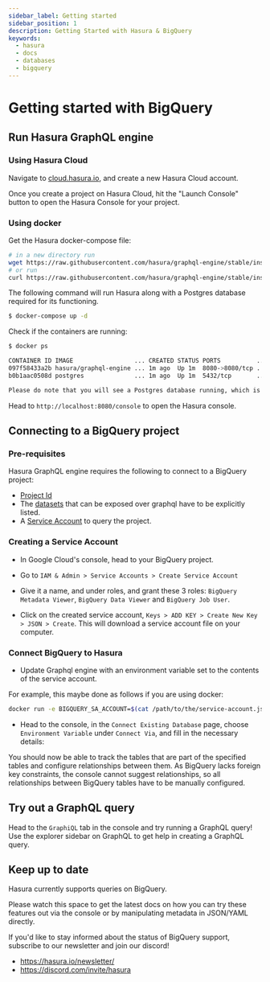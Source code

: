 ```yaml
---
sidebar_label: Getting started
sidebar_position: 1
description: Getting Started with Hasura & BigQuery
keywords:
  - hasura
  - docs
  - databases
  - bigquery
---
```



# Getting started with BigQuery

## Run Hasura GraphQL engine

### Using Hasura Cloud

Navigate to
[cloud.hasura.io](https://cloud.hasura.io/signup/?pg=docs&plcmt=body&cta=navigate-to-cloud-hasura-io&tech=default),
and create a new Hasura Cloud account.

Once you create a project on Hasura Cloud, hit the "Launch Console"
button to open the Hasura Console for your project.

<Thumbnail
  src="/img/graphql/cloud/getting-started/create-project.png"
  alt="Connect new or existing database"
  width="556px"
/>

### Using docker

Get the Hasura docker-compose file:

```bash
# in a new directory run
wget https://raw.githubusercontent.com/hasura/graphql-engine/stable/install-manifests/docker-compose/docker-compose.yaml
# or run
curl https://raw.githubusercontent.com/hasura/graphql-engine/stable/install-manifests/docker-compose/docker-compose.yaml -o docker-compose.yaml
```

The following command will run Hasura along with a Postgres database
required for its functioning.

```bash
$ docker-compose up -d
```

Check if the containers are running:

```bash
$ docker ps

CONTAINER ID IMAGE                 ... CREATED STATUS PORTS          ...
097f58433a2b hasura/graphql-engine ... 1m ago  Up 1m  8080->8080/tcp ...
b0b1aac0508d postgres              ... 1m ago  Up 1m  5432/tcp       ...

Please do note that you will see a Postgres database running, which is used by Hasura to store its configuration (Hasura metadata).
```

Head to `http://localhost:8080/console` to open the Hasura console.

## Connecting to a BigQuery project

### Pre-requisites

Hasura GraphQL engine requires the following to connect to a BigQuery
project:

- [Project Id](https://support.google.com/googleapi/answer/7014113?hl=en)
- The [datasets](https://cloud.google.com/bigquery/docs/datasets-intro)
  that can be exposed over graphql have to be explicitly listed.
- A [Service Account](https://cloud.google.com/iam/docs/service-accounts) to
  query the project.

### Creating a Service Account

- In Google Cloud's console, head to your BigQuery project.

- Go to `IAM & Admin > Service Accounts > Create Service Account`

  <Thumbnail
    src="/img/graphql/core/databases/bigquery/1-service-account.png"
    alt="Add source"
    width="400px"
  />

- Give it a name, and under roles, and grant these 3 roles:
  `BigQuery Metadata Viewer`, `BigQuery Data Viewer` and
  `BigQuery Job User`.

  <Thumbnail
    src="/img/graphql/core/databases/bigquery/2-service-account-details.png"
    alt="Add source"
    width="600px"
  />

- Click on the created service account,
  `Keys > ADD KEY > Create New Key > JSON > Create`. This will
  download a service account file on your computer.

### Connect BigQuery to Hasura

- Update Graphql engine with an environment variable set to the
  contents of the service account.

For example, this maybe done as follows if you are using docker:

```bash
docker run -e BIGQUERY_SA_ACCOUNT=$(cat /path/to/the/service-account.json) <rest-of-the-flags>
```

- Head to the console, in the `Connect Existing Database` page, choose
  `Environment Variable` under `Connect Via`, and fill in the
  necessary details:

  <Thumbnail
    src="/img/graphql/core/databases/bigquery/3-connect-bigquery.png"
    alt="Add source"
    width="600px"
  />

You should now be able to track the tables that are part of the
specified tables and configure relationships between them. As BigQuery
lacks foreign key constraints, the console cannot suggest relationships,
so all relationships between BigQuery tables have to be manually
configured.

## Try out a GraphQL query

Head to the `GraphiQL` tab in the console and try running a GraphQL
query! Use the explorer sidebar on GraphQL to get help in creating a
GraphQL query.

<Thumbnail
  src="/img/graphql/core/databases/ms-sql-server/6-make-graphql-query.png"
  alt="Make GraphQL query"
  width="1100px"
/>

## Keep up to date

Hasura currently supports queries on BigQuery.

Please watch this space to get the latest docs on how you can try these
features out via the console or by manipulating metadata in JSON/YAML
directly.

If you'd like to stay informed about the status of BigQuery support,
subscribe to our newsletter and join our discord!

- <https://hasura.io/newsletter/>
- <https://discord.com/invite/hasura>
